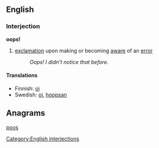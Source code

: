 ==English==
=== Interjection ===
'''oops!'''

# [[exclamation]] upon making or becoming [[aware]] of an [[error]]
#: ''Oops!  I didn't notice that before.''

====Translations====
*Finnish: [[oi]]
*Swedish: [[oj]], [[hoppsan]]

==Anagrams==
[[poos]]
[[Category:English interjections]]